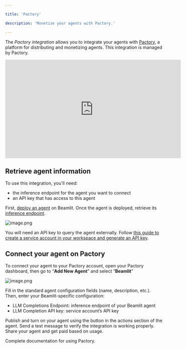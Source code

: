 ```yaml
---

title: 'Pactory'

description: 'Monetize your agents with Pactory.'

---
```


The *Pactory integration* allows you to integrate your agents with [Pactory](https://pactory.ai/connect-your-agent), a platform for distributing and monetizing agents. This integration is managed by Pactory.

<iframe
  width="560"
  height="315"
  src="https://www.youtube.com/embed/viHKcLdyq-s"
  title="YouTube video player"
  frameborder="0"
  allow="accelerometer; autoplay; clipboard-write; encrypted-media; gyroscope; picture-in-picture"
  allowfullscreen
></iframe>

## Retrieve agent information

To use this integration, you'll need:

- the inference endpoint for the agent you want to connect
- an API key that has access to this agent

First, [deploy an agent](../Agents/Deploy-an-agent%2018c47e47b1ea80658f94d9c463f5b493) on Beamlit. Once the agent is deployed, retrieve its [inference endpoint](../Agents/Query-agents).

![image.png](Pactory/image.png)

You will need an API key to query the agent externally. Follow [this guide to create a service account in your workspace and generate an API key](../Security/Service-accounts).

## Connect your agent on Pactory

To connect your agent to your Pactory account, open your Pactory dashboard, then go to “**Add New Agent**” and select “**Beamlit**”

![image.png](Pactory/image%201.png)

Fill in the standard agent configuration fields (name, description, etc.). Then, enter your Beamlit-specific configuration:

- LLM Completions Endpoint: inference endpoint of your Beamlit agent
- LLM Completion API key: service account’s API key

Publish and turn on your agent using the button in the actions section of the agent. Send a test message to verify the integration is working properly. Share your agent and get paid based on usage.

<Card title="Pactory Documentation" icon="book" href="https://docs.pactory.ai/integrations/beamlit">
Complete documentation for using Pactory.
</Card>